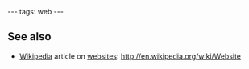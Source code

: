 ---
tags: web
---
== See also ==

* [[Wikipedia]] article on [[websites]]: http://en.wikipedia.org/wiki/Website
